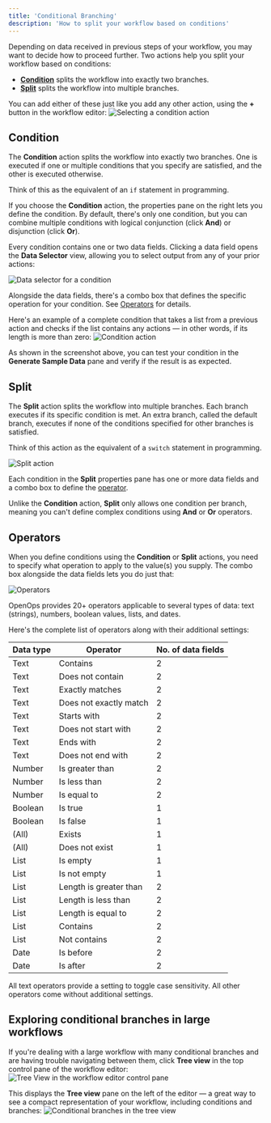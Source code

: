 ```yaml
---
title: 'Conditional Branching'
description: 'How to split your workflow based on conditions'
---
```


Depending on data received in previous steps of your workflow, you may want to decide how to proceed further. Two actions help you split your workflow based on conditions:
* [**Condition**](#condition) splits the workflow into exactly two branches.
* [**Split**](#split) splits the workflow into multiple branches.

You can add either of these just like you add any other action, using the **+** button in the workflow editor:
![Selecting a condition action](/images/conditions-actions.png)

## Condition

The **Condition** action splits the workflow into exactly two branches. One is executed if one or multiple conditions that you specify are satisfied, and the other is executed otherwise.

Think of this as the equivalent of an `if` statement in programming.

If you choose the **Condition** action, the properties pane on the right lets you define the condition. By default, there's only one condition, but you can combine multiple conditions with logical conjunction (click **And**) or disjunction (click **Or**).

Every condition contains one or two data fields. Clicking a data field opens the **Data Selector** view, allowing you to select output from any of your prior actions:

![Data selector for a condition](/images/conditions-data-selector.png)

Alongside the data fields, there's a combo box that defines the specific operation for your condition. See [Operators](#operators) for details.

Here's an example of a complete condition that takes a list from a previous action and checks if the list contains any actions &mdash; in other words, if its length is more than zero:
![Condition action](/images/conditions-condition-list.png)

As shown in the screenshot above, you can test your condition in the **Generate Sample Data** pane and verify if the result is as expected.

## Split

The **Split** action splits the workflow into multiple branches. Each branch executes if its specific condition is met. An extra branch, called the default branch, executes if none of the conditions specified for other branches is satisfied.

Think of this action as the equivalent of a `switch` statement in programming.

![Split action](/images/conditions-split.png)

Each condition in the **Split** properties pane has one or more data fields and a combo box to define the [operator](#operators).

Unlike the **Condition** action, **Split** only allows one condition per branch, meaning you can't define complex conditions using **And** or **Or** operators.

## Operators

When you define conditions using the **Condition** or **Split** actions, you need to specify what operation to apply to the value(s) you supply. The combo box alongside the data fields lets you do just that:

![Operators](/images/conditions-operator.png)

OpenOps provides 20+ operators applicable to several types of data: text (strings), numbers, boolean values, lists, and dates.

Here's the complete list of operators along with their additional settings:

| Data type | Operator               | No. of data fields |
|-----------|------------------------|--------------------|
| Text      | Contains               | 2                  |
| Text      | Does not contain       | 2                  |
| Text      | Exactly matches        | 2                  |
| Text      | Does not exactly match | 2                  |
| Text      | Starts with            | 2                  |
| Text      | Does not start with    | 2                  |
| Text      | Ends with              | 2                  |
| Text      | Does not end with      | 2                  |
| Number    | Is greater than        | 2                  |
| Number    | Is less than           | 2                  |
| Number    | Is equal to            | 2                  |
| Boolean   | Is true                | 1                  |
| Boolean   | Is false               | 1                  |
| (All)     | Exists                 | 1                  |
| (All)     | Does not exist         | 1                  |
| List      | Is empty               | 1                  |
| List      | Is not empty           | 1                  |
| List      | Length is greater than | 2                  |
| List      | Length is less than    | 2                  |
| List      | Length is equal to     | 2                  |
| List      | Contains               | 2                  |
| List      | Not contains           | 2                  |
| Date      | Is before              | 2                  |
| Date      | Is after               | 2                  |

All text operators provide a setting to toggle case sensitivity. All other operators come without additional settings.

## Exploring conditional branches in large workflows

If you're dealing with a large workflow with many conditional branches and are having trouble navigating between them, click **Tree view** in the top control pane of the workflow editor:
![Tree View in the workflow editor control pane](/images/conditions-controls-tree-view.png)

This displays the **Tree view** pane on the left of the editor — a great way to see a compact representation of your workflow, including conditions and branches:
![Conditional branches in the tree view](/images/conditions-tree-view.png)
